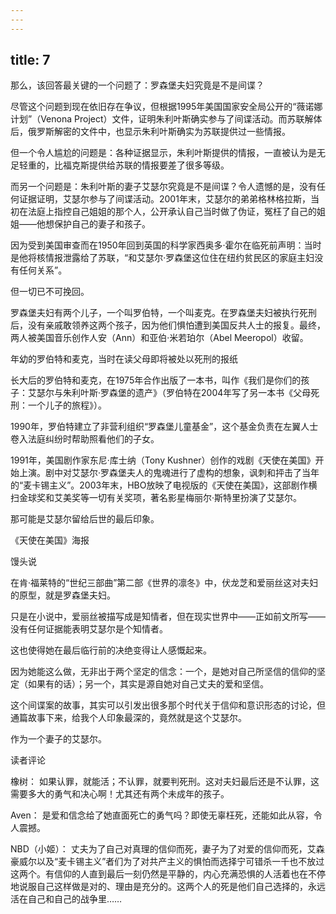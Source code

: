 ```yaml
---
---
---
```

title: 7
---



那么，该回答最关键的一个问题了：罗森堡夫妇究竟是不是间谍？

尽管这个问题到现在依旧存在争议，但根据1995年美国国家安全局公开的“薇诺娜计划”（Venona Project）文件，证明朱利叶斯确实参与了间谍活动。而苏联解体后，俄罗斯解密的文件中，也显示朱利叶斯确实为苏联提供过一些情报。

但一个令人尴尬的问题是：各种证据显示，朱利叶斯提供的情报，一直被认为是无足轻重的，比福克斯提供给苏联的情报要差了很多等级。

而另一个问题是：朱利叶斯的妻子艾瑟尔究竟是不是间谍？令人遗憾的是，没有任何证据证明，艾瑟尔参与了间谍活动。2001年末，艾瑟尔的弟弟格林格拉斯，当初在法庭上指控自己姐姐的那个人，公开承认自己当时做了伪证，冤枉了自己的姐姐——他想保护自己的妻子和孩子。

因为受到美国审查而在1950年回到英国的科学家西奥多·霍尔在临死前声明：当时是他将核情报泄露给了苏联，“和艾瑟尔·罗森堡这位住在纽约贫民区的家庭主妇没有任何关系”。

但一切已不可挽回。

罗森堡夫妇有两个儿子，一个叫罗伯特，一个叫麦克。在罗森堡夫妇被执行死刑后，没有亲戚敢领养这两个孩子，因为他们惧怕遭到美国反共人士的报复。最终，两人被美国音乐创作人安（Ann）和亚伯·米若珀尔（Abel Meeropol）收留。

年幼的罗伯特和麦克，当时在读父母即将被处以死刑的报纸



长大后的罗伯特和麦克，在1975年合作出版了一本书，叫作《我们是你们的孩子：艾瑟尔与朱利叶斯·罗森堡的遗产》（罗伯特在2004年写了另一本书《父母死刑：一个儿子的旅程》）。

1990年，罗伯特建立了非营利组织“罗森堡儿童基金”，这个基金负责在左翼人士卷入法庭纠纷时帮助照看他们的子女。

1991年，美国剧作家东尼·库士纳（Tony Kushner）创作的戏剧《天使在美国》开始上演。剧中对艾瑟尔·罗森堡夫人的鬼魂进行了虚构的想象，讽刺和抨击了当年的“麦卡锡主义”。2003年末，HBO放映了电视版的《天使在美国》，这部剧作横扫金球奖和艾美奖等一切有关奖项，著名影星梅丽尔·斯特里扮演了艾瑟尔。

那可能是艾瑟尔留给后世的最后印象。

《天使在美国》海报



馒头说

在肯·福莱特的“世纪三部曲”第二部《世界的凛冬》中，伏龙芝和爱丽丝这对夫妇的原型，就是罗森堡夫妇。

只是在小说中，爱丽丝被描写成是知情者，但在现实世界中——正如前文所写——没有任何证据能表明艾瑟尔是个知情者。

这也使得她在最后临行前的决绝变得让人感慨起来。

因为她能这么做，无非出于两个坚定的信念：一个，是她对自己所坚信的信仰的坚定（如果有的话）；另一个，其实是源自她对自己丈夫的爱和坚信。

这个间谍案的故事，其实可以引发出很多那个时代关于信仰和意识形态的讨论，但通篇故事下来，给我个人印象最深的，竟然就是这个艾瑟尔。

作为一个妻子的艾瑟尔。

读者评论

橡树： 如果认罪，就能活；不认罪，就要判死刑。这对夫妇最后还是不认罪，这需要多大的勇气和决心啊！尤其还有两个未成年的孩子。

Aven： 是爱和信念给了她直面死亡的勇气吗？即使无辜枉死，还能如此从容，令人震撼。

NBD（小姬）： 丈夫为了自己对真理的信仰而死，妻子为了对爱的信仰而死，艾森豪威尔以及“麦卡锡主义”者们为了对共产主义的惧怕而选择宁可错杀一千也不放过这两个。有信仰的人直到最后一刻仍然是平静的，内心充满恐惧的人活着也在不停地说服自己这样做是对的、理由是充分的。这两个人的死是他们自己选择的，永远活在自己和自己的战争里……